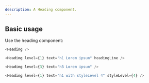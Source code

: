```yaml
---
description: A Heading component.
---
```



## Basic usage

Use the heading component:

```js
<Heading />
```

```js live
<Heading level={1} text="h1 Lorem ipsum" headingLine />
```

```js live
<Heading level={3} text="h3 Lorem ipsum" />
```

```js live
<Heading level={1} text="h1 with styleLevel 4" styleLevel={4} />
```
